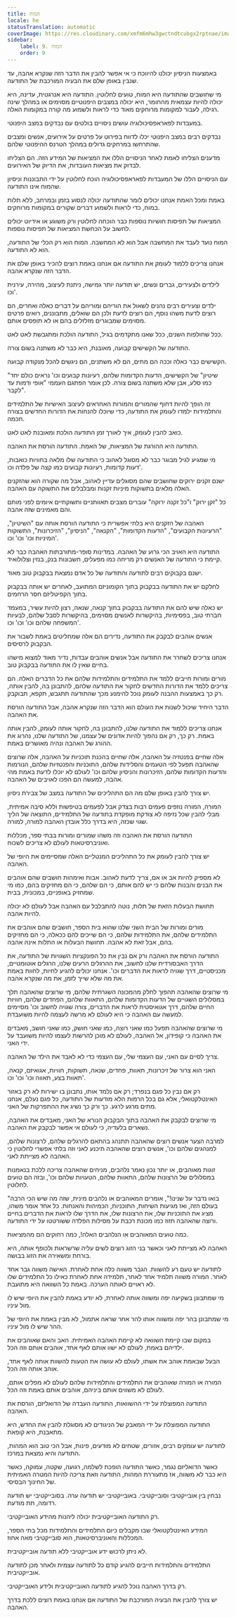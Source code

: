 ```yaml
---
title: המוח
locale: he
statusTranslation: automatic
coverImage: https://res.cloudinary.com/xmfm6mhw3gwctndtcubgx2rptnae/image/upload/v1740337243/small_cover_educacion_fundamental_a051170f1c.webp
sidebar:
    label: 9. המוח
    order: 9
---
```

באמצעות הניסיון יכולנו להיווכח כי אי אפשר להבין את הדבר הזה שנקרא אהבה, עד שנבין באופן שלם את הבעיה המורכבת של התודעה.

מי שחושבים שהתודעה היא המוח, טועים לחלוטין. התודעה היא אנרגטית, עדינה, היא יכולה להיות עצמאית מהחומר, היא יכולה במצבים היפנוטיים מסוימים או במהלך שינה רגילה, לעבור למקומות מרוחקים מאוד כדי לראות ולשמוע מה קורה במקומות האלה.

במעבדות לפאראפסיכולוגיה עושים ניסויים בולטים עם נבדקים במצב היפנוטי.

נבדקים רבים במצב היפנוטי יכלו לדווח בפירוט על פרטים על אירועים, אנשים ומצבים שהתרחשו במרחקים גדולים במהלך הטרנס ההיפנוטי שלהם.

מדענים הצליחו לאמת לאחר הניסויים הללו את המציאות של המידע הזה. הם הצליחו לבדוק את מציאות העובדות, את הדיוק של האירועים.

עם הניסויים הללו של המעבדות לפאראפסיכולוגיה הוכח לחלוטין על ידי התבוננות וניסיון שהמוח אינו התודעה.

באמת ומכל האמת אנחנו יכולים לומר שהתודעה יכולה לנסוע בזמן ובמרחב, ללא תלות במוח, כדי לראות ולשמוע דברים שקורים במקומות מרוחקים.

המציאות של תפיסות חושיות נוספות כבר הוכחה לחלוטין ורק משוגע או אידיוט יכולים לחשוב על הכחשת המציאות של תפיסות נוספות.

המוח נועד לעבד את המחשבה אבל הוא לא המחשבה. המוח הוא רק הכלי של התודעה, הוא לא התודעה.

אנחנו צריכים ללמוד לעומק את התודעה אם אנחנו באמת רוצים להכיר באופן שלם את הדבר הזה שנקרא אהבה.

לילדים ולצעירים, גברים ונשים, יש תודעה יותר גמישה, ניתנת לעיצוב, מהירה, עירנית וכו'.

ילדים וצעירים רבים נהנים לשאול את הוריהם ומוריהם על דברים כאלה ואחרים, הם רוצים לדעת משהו נוסף, הם רוצים לדעת ולכן הם שואלים, מתבוננים, רואים פרטים מסוימים שמבוגרים מזלזלים בהם או לא תופסים אותם.

ככל שחולפות השנים, ככל שאנו מתקדמים בגיל, התודעה הולכת ומתגבשת לאט לאט.

התודעה של הקשישים קבועה, מאובנת, היא כבר לא משתנה בשום צורה.

הקשישים כבר כאלה וככה הם מתים, הם לא משתנים, הם ניגשים להכל מנקודה קבועה.

"שיטיון" של הקשישים, הדעות הקדומות שלהם, רעיונות קבועים וכו' נראים כולם יחד כמו סלע, אבן שלא משתנה בשום צורה. לכן אומר הפתגם העממי "אופי ודמות עד לקבר".

זה הופך להיות דחוף שהמורים והמורות האחראים לעיצוב האישיות של התלמידים והתלמידות ילמדו לעומק את התודעה, כדי שיוכלו להנחות את הדורות החדשים בצורה חכמה.

כואב להבין לעומק, איך לאורך זמן התודעה הולכת ומאובנת לאט לאט.

התודעה היא ההורגת של המציאות, של האמת. התודעה הורסת את האהבה.

מי שמגיע לגיל מבוגר כבר לא מסוגל לאהוב כי התודעה שלו מלאה בחוויות כואבות, דעות קדומות, רעיונות קבועים כמו קצה של פלדה וכו'.

ישנם זקנים ירוקים שחושבים שהם מסוגלים עדיין לאהוב, אבל מה שקורה הוא שהזקנים האלה מלאים בתשוקות מיניות זקנות ומבלבלים את התשוקה עם האהבה.

כל "זקן ירוק" ו"כל זקנה ירוקה" עוברים מצבים תאוותניים ותשוקתיים איומים לפני מותם והם מאמינים שזה אהבה.

האהבה של הזקנים היא בלתי אפשרית כי התודעה הורסת אותה עם "השיטיון", "הרעיונות הקבועים", "הדעות הקדומות", "הקנאה", "הניסיון", "הזיכרונות", התשוקות המיניות וכו' וכו' וכו'.

התודעה היא האויב הכי גרוע של האהבה. במדינות סופר-מתורבתות האהבה כבר לא קיימת כי התודעה של האנשים רק מריחה כמו מפעלים, חשבונות בנק, בנזין וצלולואיד.

ישנם בקבוקים רבים לתודעה והתודעה של כל אדם נמצאת בבקבוק טוב מאוד.

לחלקם יש את התודעה בבקבוק בתוך הקומוניזם המתועב, לאחרים יש אותה בבקבוק בתוך הקפיטליזם חסר הרחמים.

יש כאלה שיש להם את התודעה בבקבוק בתוך קנאה, שנאה, רצון להיות עשיר, במעמד חברתי טוב, בפסימיות, בהיקשרות לאנשים מסוימים, בהיקשרות לסבל שלהם, לבעיות המשפחה שלהם וכו' וכו' וכו'.

אנשים אוהבים לבקבק את התודעה, נדירים הם אלה שמחליטים באמת לשבור את הבקבוק לרסיסים.

אנחנו צריכים לשחרר את התודעה אבל אנשים אוהבים עבדות, נדיר מאוד למצוא מישהו בחיים שאין לו את התודעה בבקבוק טוב.

מורים ומורות חייבים ללמד את התלמידים והתלמידות שלהם את כל הדברים האלה. הם צריכים ללמד את הדורות החדשים לחקור את התודעה שלהם, להתבונן בה, להבין אותה, רק כך באמצעות ההבנה לעומק נוכל להימנע מכך שהתודעה תתגבש, תקפא, תבוקבק.

הדבר היחיד שיכול לשנות את העולם הוא הדבר הזה שנקרא אהבה, אבל התודעה הורסת את האהבה.

אנחנו צריכים ללמוד את התודעה שלנו, להתבונן בה, לחקור אותה לעומק, להבין אותה באמת. רק כך, רק אם נהפוך להיות אדונים של עצמנו, של התודעה שלנו, נהרוג את ההורג של האהבה ונהיה מאושרים באמת.

אלה שחיים בפנטזיה על האהבה, אלה שחיים בהכנת תוכניות על האהבה, אלה שרוצים שהאהבה תפעל לפי הטעמים והסלידות שלהם, התוכניות והפנטזיות שלהם, הנורמות והדעות הקדומות שלהם, הזיכרונות והניסיון שלהם וכו' לעולם לא יוכלו לדעת באמת מהי אהבה, למעשה הם הפכו לאויבים של האהבה.

יש צורך להבין באופן שלם מה הם התהליכים של התודעה במצב של צבירת ניסיון.

המורה, המורה נוזפים פעמים רבות בצדק אבל לפעמים בטיפשות וללא סיבה אמיתית, מבלי להבין שכל נזיפה לא צודקת מופקדת בתודעה של התלמידים, התוצאה של הליך שגוי שכזה, היא בדרך כלל אובדן האהבה למורה, למורה.

התודעה הורסת את האהבה וזה משהו שמורים ומורות בבתי ספר, מכללות ואוניברסיטאות לעולם לא צריכים לשכוח.

יש צורך להבין לעומק את כל התהליכים המנטליים האלה שמסיימים את היופי של האהבה.

לא מספיק להיות אב או אם, צריך לדעת לאהוב. אבות ואימהות חושבים שהם אוהבים את הבנים והבנות שלהם כי יש להם אותם, כי הם שלהם, כי הם מחזיקים בהם, כמו מי שמחזיק באופניים, במכונית, בבית.

תחושת הבעלות הזאת של תלות, נוטה להתבלבל עם האהבה אבל לעולם לא יכולה להיות אהבה.

מורים ומורות של הבית השני שלנו שהוא בית הספר, חושבים שהם אוהבים את התלמידים שלהם, את התלמידות שלהם, כי הם שייכים להם ככאלה, כי הם מחזיקים בהם, אבל זאת לא אהבה. תחושת הבעלות או התלות אינה אהבה.

התודעה הורסת את האהבה ורק אם נבין את כל הפונקציות השגויות של התודעה, את הדרך האבסורדית שלנו לחשוב, את ההרגלים הרעים שלנו, הרגלים אוטומטיים, מכניסטיים, דרך שגויה לראות את הדברים וכו'. אנחנו יכולים להגיע לחיות, לחוות באמת את מה שלא שייך לזמן, את מה שנקרא אהבה.

מי שרוצים שהאהבה תהפוך לחלק מהמכונה השגרתית שלהם, מי שרוצים שהאהבה תלך במסלולים השגויים של הדעות הקדומות שלהם, התאוות שלהם, הפחדים שלהם, חוויות החיים שלהם, דרך אגואיסטית לראות את הדברים, צורה שגויה לחשוב וכו' מסיימים למעשה עם האהבה כי היא לעולם לא מרשה לעצמה להיות משועבדת.

מי שרוצים שהאהבה תפעל כמו שאני רוצה, כמו שאני חושק, כמו שאני חושב, מאבדים את האהבה כי קופידון, אל האהבה, לעולם לא מוכן להרשות לעצמו להיות משועבד על ידי האני.

צריך לסיים עם האני, עם העצמי שלי, עם העצמי כדי לא לאבד את הילד של האהבה.

האני הוא צרור של זיכרונות, תאוות, פחדים, שנאה, תשוקות, חוויות, אגואיזם, קנאה, תאוות בצע, תאווה וכו' וכו' וכו'.

רק אם נבין כל פגם בנפרד; רק אם נלמד אותו, נתבונן בו ישירות לא רק באזור האינטלקטואלי, אלא גם בכל הרמות הלא מודעות של התודעה, כל פגם נעלם, אנחנו מתים מרגע לרגע. כך ורק כך נשיג את ההתפרקות של האני.

מי שרוצים לבקבק את האהבה בתוך הבקבוק הנורא של האני, מאבדים את האהבה, נשארים בלעדיה, כי לעולם אי אפשר לבקבק את האהבה.

למרבה הצער אנשים רוצים שהאהבה תתנהג בהתאם להרגלים שלהם, לרצונות שלהם, למנהגים שלהם וכו', אנשים רוצים שהאהבה תיכנע לאני וזה בלתי אפשרי לחלוטין כי האהבה לא מצייתת לאני.

זוגות מאוהבים, או יותר נכון נאמר נלהבים, מניחים שהאהבה צריכה ללכת בנאמנות במסלולים של הרצונות שלהם, התאוות שלהם, הטעויות שלהם וכו', ובזה הם טועים לחלוטין.

"בואו נדבר על שנינו!", אומרים המאוהבים או נלהבים מינית, שזה מה שיש הכי הרבה בעולם הזה, ואז מגיעות השיחות, התוכניות, הכמיהות והאנחות. כל אחד אומר משהו, מציג את התוכניות שלו, את הרצונות שלו, את הדרך שלו לראות את הדברים בחיים ורוצה שהאהבה תזוז כמו מכונת רכבת על מסילות הפלדה ששורטטו על ידי התודעה.

כמה טועים המאוהבים או הנלהבים האלה!, כמה רחוקים הם מהמציאות.

האהבה לא מצייתת לאני וכאשר בני הזוג רוצים לשים עליה שרשראות ולכופף אותה, היא בורחת ומשאירה את הזוג בבושה.

לתודעה יש טעם רע להשוות. הגבר משווה כלה אחת לאחרת. האישה משווה גבר אחד לאחר. המורה משווה תלמיד אחד לאחר, תלמידה אחת לאחרת כאילו כל התלמידים שלו לא ראויים לאותה הערכה. באמת כל השוואה היא מתועבת.

מי שמתבונן בשקיעה יפה ומשווה אותה לאחרת, לא יודע באמת להבין את היופי שיש לו מול עיניו.

מי שמתבונן בהר יפה ומשווה אותו להר אחר שראה אתמול, לא מבין באמת את היופי של ההר שיש לו מול עיניו.

במקום שבו קיימת השוואה לא קיימת האהבה האמיתית. האב והאם שאוהבים את ילדיהם באמת, לעולם לא ישוו אותם לאף אחד, אוהבים אותם וזה הכל.

הבעל שבאמת אוהב את אשתו, לעולם לא עושה את הטעות להשוות אותה לאף אחד, אוהב אותה וזה הכל.

המורה או המורה שאוהבים את התלמידים והתלמידות שלהם לעולם לא מפלים אותם, לעולם לא משווים אותם ביניהם, אוהבים אותם באמת וזה הכל.

התודעה המפוצלת על ידי ההשוואות, התודעה העבדה של הדואליזם, הורסת את האהבה.

התודעה המפוצלת על ידי המאבק של הניגודים לא מסוגלת להבין את החדש, היא מתאבנת, היא קופאת.

לתודעה יש עומקים רבים, אזורים, שטחים לא מודעים, פינות, אבל הכי טוב הוא המהות, התודעה והיא נמצאת במרכז.

כאשר הדואליזם נגמר, כאשר התודעה הופכת לשלמה, רגועה, שקטה, עמוקה, כאשר היא כבר לא משווה, אז מתעוררת המהות, התודעה וזאת צריכה להיות המטרה האמיתית של החינוך הבסיסי.

נבחין בין אובייקטיבי וסובייקטיבי. באובייקטיבי יש תודעה ערה. בסובייקטיבי יש תודעה רדומה, תת מודעת.

רק התודעה האובייקטיבית יכולה ליהנות מהידע האובייקטיבי.

המידע האינטלקטואלי שבו מקבלים כיום התלמידים והתלמידות מכל בתי הספר, המכללות והאוניברסיטאות, הוא סובייקטיבי מאה אחוז.

לא ניתן לרכוש ידע אובייקטיבי ללא תודעה אובייקטיבית.

התלמידים והתלמידות חייבים להגיע קודם כל לתודעה עצמית ולאחר מכן לתודעה אובייקטיבית.

רק בדרך האהבה נוכל להגיע לתודעה האובייקטיבית ולידע האובייקטיבי.

יש צורך להבין את הבעיה המורכבת של התודעה אם אנחנו באמת רוצים ללכת בדרך האהבה.

